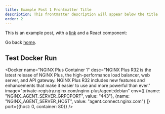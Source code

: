 ```yaml
---
title: Example Post 1 Frontmatter Title
description: This frontmatter description will appear below the title
order: 2
---
```


This is an example post, with a [link](https://nextjs.org) and a React component:

Go back [home](/).

## Test Docker Run
<Docker 
    name="NGINX Plus Container 1"
    desc="NGINX Plus R32 is the latest release of NGINX Plus, the high-performance load balancer, web server, and API gateway. NGINX Plus R32 includes new features and enhancements that make it easier to use and more powerful than ever."
    image="private-registry.nginx.com/nginx-plus/agent:debian"
    env={[
        {name: "NGINX_AGENT_SERVER_GRPCPORT", value: "443"},
        {name: "NGINX_AGENT_SERVER_HOST", value: "agent.connect.nginx.com"}
    ]}
    port={{host: 0, container: 80}}
/>
<Docker 
    name="NGINX Plus Container 2"
    desc="NGINX Plus R32 is the latest release of NGINX Plus, the high-performance load balancer, web server, and API gateway. NGINX Plus R32 includes new features and enhancements that make it easier to use and more powerful than ever."
    image="private-registry.nginx.com/nginx-plus/agent:debian"
/>

